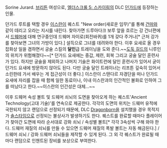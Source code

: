 Sorine Jurard. [[브리튼(엘더스크롤 시리즈)|브리튼]] 여성으로, [[엘더스크롤 5: 스카이림]]의 DLC [[던가드]]에 등장하는 인물.

던가드 루트를 택할 경우 [[이스란]]이 퀘스트 "New order(새로운 임무)"를 통해 [[건마]]와 같이 데리고 오라는 지시를 내린다. 찾아가면 드루아다크 보루 앞을 흐르는 강 건너편에서 [[드웨머]]에 대해 연구중인데 드웨머 자이로(회전바퀴)를 1개 갖다 주거나[* 근처 강가를 찾아보면 그녀의 가방이 있다.] 설득으로 그녀를 데려와야 한다. 이후 요새로 올 경우 잡화상 일을 겸하면서 궁술 스킬의 '''달인'''급 트레이닝을 도와 준다.~~[[도둑 길드]]의 니루인의 위치가 위험해졌다~~[* 던가드 요새에는 중갑, 제련, 회복 그리고 궁술 달인 훈련사가 있다. 하지만 궁술을 제외하고 나머지 기술은 화이트런에 달인 훈련사가 있어서 굳이 던가드 요새에 방문하지 않아도 된다. 다만 궁술 달인 트레이너는 리프튼 깊숙히 있어서 소린한테 가서 배우는 게 접근성이 더 좋다.]
이스란이 스탠다르 자경단을 떠나 던가드 요새에 자리를 잡을 때 함께 일한 동료이나, 이내 이스란과의 인간적인 불화로 인하여 그를 떠났다고 한다.~~이스란의 인간성은 대체...~~

이후 드웨머 속성 볼트 및 드웨머 쇠뇌의 도면을 찾아오게 하는 퀘스트'Ancient Technology(고대 기술)'를 연속으로 제공한다. 각각의 도면의 위치는 드웨머 유적에 국한되지 않고 랜덤으로 선정되기 때문에, DLC [[Dragonborn]]을 설치했을 경우 목적지가 [[솔스타임]]으로 선정되는 불상사가 발생하기도 한다. 퀘스트를 완료할 때마다 플레이어가 찾아간 도면에 따라 순서대로 강화 쇠뇌 / 속성별 볼트[* 각각 3속성씩 구해 와야 한다. 드웨머 재질의 쇠뇌를 만들 수 있으면 드웨머 재질의 폭발 볼트는 자동 해금된다.] / 드웨머 쇠뇌 / 강화 드웨머 쇠뇌들을 제작할 수 있게 된다. 그 외 각 퀘스트가 완료될 때마다 랜덤으로 인챈트된 장비를 보상으로 부여한다.
